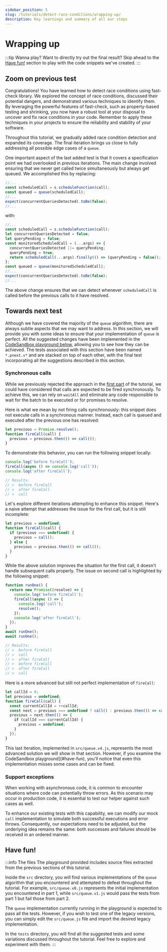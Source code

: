 ```yaml
---
sidebar_position: 5
slug: /tutorials/detect-race-conditions/wrapping-up/
description: Key learnings and summary of all our steps
---
```



# Wrapping up

:::tip Wanna play?
Want to directly try out the final result? Skip ahead to the [Have fun!](#have-fun) section to play with the code snippets we've created.
:::

## Zoom on previous test

Congratulations! You have learned how to detect race conditions using fast-check library. We explored the concept of race conditions, discussed their potential dangers, and demonstrated various techniques to identify them. By leveraging the powerful features of fast-check, such as property-based testing and shrinking, you now have a robust tool at your disposal to uncover and fix race conditions in your code. Remember to apply these techniques in your projects to ensure the reliability and stability of your software.

Throughout this tutorial, we gradually added race condition detection and expanded its coverage. The final iteration brings us close to fully addressing all possible edge cases of a `queue`.

One important aspect of the last added test is that it covers a specification point we had overlooked in previous iterations. The main change involved ensuring that we never get called twice simultaneously but always get queued. We accomplished this by replacing:

```js
//...
const scheduledCall = s.scheduleFunction(call);
const queued = queue(scheduledCall);
//...
expect(concurrentQueriesDetected).toBe(false);
//...
```

with:

```js
//...
const scheduledCall = s.scheduleFunction(call);
let concurrentQueriesDetected = false;
let queryPending = false;
const monitoredScheduledCall = (...args) => {
  concurrentQueriesDetected ||= queryPending;
  queryPending = true;
  return scheduledCall(...args).finally(() => (queryPending = false));
};
const queued = queue(monitoredScheduledCall);
//...
expect(concurrentQueriesDetected).toBe(false);
//...
```

The above change ensures that we can detect whenever `scheduledCall` is called before the previous calls to it have resolved.

## Towards next test

Although we have covered the majority of the `queue` algorithm, there are always subtle aspects that we may want to address. In this section, we will provide you with some ideas to ensure that your implementation of `queue` is perfect. All the suggested changes have been implemented in the [CodeSandbox playground below](#have-fun), allowing you to see how they can be achieved. The tests associated with this section have been named `*.pnext.v*` and are stacked on top of each other, with the final test incorporating all the suggestions described in this section.

### Synchronous calls

While we previously rejected the approach in the [first part](/docs/tutorials/detect-race-conditions/your-first-race-condition-test/) of the tutorial, we could have considered that calls are expected to be fired synchronously. To achieve this, we can rely on `waitAll` and eliminate any code responsible to wait for the batch to be executed or for promises to resolve.

Here is what we mean by not firing calls synchronously: this snippet does not execute calls in a synchronous manner. Instead, each call is queued and executed after the previous one has resolved:

```js
let previous = Promise.resolve();
function fireCall(call) {
  previous = previous.then(() => call());
}
```

To demonstrate this behavior, you can run the following snippet locally:

```js
console.log('before fireCall');
fireCall(async () => console.log('call'));
console.log('after fireCall');

// Results:
// >  before fireCall
// >  after fireCall
// >  call
```

Let's explore different iterations attempting to enhance this snippet. Here's a naive attempt that addresses the issue for the first call, but it is still incomplete:

```js
let previous = undefined;
function fireCall(call) {
  if (previous === undefined) {
    previous = call();
  } else {
    previous = previous.then(() => call());
  }
}
```

While the above solution improves the situation for the first call, it doesn't handle subsequent calls properly. The issue on second call is highlighted by the following snippet:

```js
function runOne() {
  return new Promise((resolve) => {
    console.log('before fireCall');
    fireCall(async () => {
      console.log('call');
      resolve();
    });
    console.log('after fireCall');
  });
}
await runOne();
await runOne();

// Results:
// >  before fireCall
// >  call
// >  after fireCall
// >  before fireCall
// >  after fireCall
// >  call
```

Here is a more advanced but still not perfect implementation of `fireCall`:

```js
let callId = 0;
let previous = undefined;
function fireCall(call) {
  const currentCallId = ++callId;
  const next = previous === undefined ? call() : previous.then(() => call());
  previous = next.then(() => {
    if (callId === currentCallId) {
      previous = undefined;
    }
  });
}
```

This last iteration, implemented in `src/queue.v4.js`, represents the most advanced solution we will show in that section. However, if you examine the CodeSandbox playground](#have-fun), you'll notice that even this implementation misses some cases and can be fixed.

### Support exceptions

When working with asynchronous code, it is common to encounter situations where code can potentially throw errors. As this scenario may occur in production code, it is essential to test our helper against such cases as well.

To enhance our existing tests with this capability, we can modify our mock `call` implementation to simulate both successful executions and error throws. Consequently, our expectations need to be adjusted, but the underlying idea remains the same: both successes and failures should be received in an ordered manner.

## Have fun!

<WrapUpPlaygroundQueue />

:::info The files
The playground provided includes source files extracted from the previous sections of this tutorial.

Inside the `src` directory, you will find various implementations of the `queue` algorithm that you encountered and attempted to defeat throughout the tutorial. For example, `src/queue.v0.js` represents the initial implementation you encountered in part 1, while `src/queue.v1.js` would pass the tests from part 1 but fail those from part 2.

The `queue` implementation currently running in the playground is expected to pass all the tests. However, if you wish to test one of the legacy versions, you can simply edit the `src/queue.js` file and import the desired legacy implementation.

In the `tests` directory, you will find all the suggested tests and some variations discussed throughout the tutorial. Feel free to explore and experiment with them.
:::
